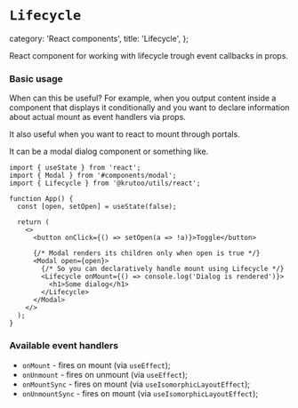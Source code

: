 # `Lifecycle`

  category: 'React components',
  title: 'Lifecycle',
};

React component for working with lifecycle trough event callbacks in props.

### Basic usage

When can this be useful? For example, when you output content inside a component that displays it conditionally
and you want to declare information about actual mount as event handlers via props.

It also useful when you want to react to mount through portals.

It can be a modal dialog component or something like.

```tsx
import { useState } from 'react';
import { Modal } from '#components/modal';
import { Lifecycle } from '@krutoo/utils/react';

function App() {
  const [open, setOpen] = useState(false);

  return (
    <>
      <button onClick={() => setOpen(a => !a)}>Toggle</button>

      {/* Modal renders its children only when open is true */}
      <Modal open={open}>
        {/* So you can declaratively handle mount using Lifecycle */}
        <Lifecycle onMount={() => console.log('Dialog is rendered')}>
          <h1>Some dialog</h1>
        </Lifecycle>
      </Modal>
    </>
  );
}
```

### Available event handlers

- `onMount` - fires on mount (via `useEffect`);
- `onUnmount` - fires on unmount (via `useEffect`);
- `onMountSync` - fires on mount (via `useIsomorphicLayoutEffect`);
- `onUnmountSync` - fires on mount (via `useIsomorphicLayoutEffect`);
